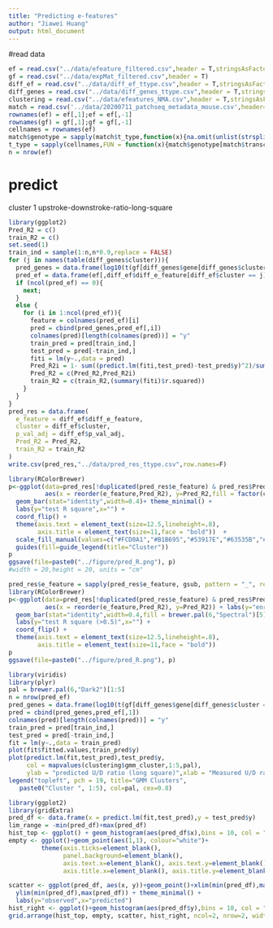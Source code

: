 ---
title: "Predicting e-features"
author: "Jiawei Huang"
output: html_document
---


#read data

```{r}
ef = read.csv("../data/efeature_filtered.csv",header = T,stringsAsFactors = F)
gf = read.csv("../data/expMat_filtered.csv",header = T)
diff_ef = read.csv("../data/diff_ef_ttype.csv",header = T,stringsAsFactors = F)
diff_genes = read.csv("../data/diff_genes_ttype.csv",header = T,stringsAsFactors = F)
clustering = read.csv("../data/efeatures_NMA.csv",header = T,stringsAsFactors = F)
match = read.csv('../data/20200711_patchseq_metadata_mouse.csv',header=T,check.names = F,stringsAsFactors = F)
rownames(ef) = ef[,1];ef = ef[,-1]
rownames(gf) = gf[,1];gf = gf[,-1]
cellnames = rownames(ef)
match$genotype = sapply(match$t_type,function(x){na.omit(unlist(strsplit(x, " ")))[1]})
t_type = sapply(cellnames,FUN = function(x){match$genotype[match$transcriptomics_sample_id==x]})
n = nrow(ef)
```

# predict

cluster 1 upstroke-downstroke-ratio-long-square 

```{r}
library(ggplot2)
Pred_R2 = c()
train_R2 = c()
set.seed(1)
train_ind = sample(1:n,n*0.9,replace = FALSE)
for (j in names(table(diff_genes$cluster))){
  pred_genes = data.frame(log10(t(gf[diff_genes$gene[diff_genes$cluster == j & diff_genes$p_val_adj<0.05],])+1))
  pred_ef = data.frame(ef[,diff_ef$diff_e_feature[diff_ef$cluster == j]])
  if (ncol(pred_ef) == 0){
    next;
  }
  else {
    for (i in 1:ncol(pred_ef)){
      feature = colnames(pred_ef)[i]
      pred = cbind(pred_genes,pred_ef[,i])
      colnames(pred)[length(colnames(pred))] = "y"
      train_pred = pred[train_ind,]
      test_pred = pred[-train_ind,]
      fiti = lm(y~.,data = pred)
      Pred_R2i = 1- sum((predict.lm(fiti,test_pred)-test_pred$y)^2)/sum((test_pred$y - mean(test_pred$y))^2)
      Pred_R2 = c(Pred_R2,Pred_R2i)
      train_R2 = c(train_R2,(summary(fiti)$r.squared))
    }
  }
}
pred_res = data.frame(
  e_feature = diff_ef$diff_e_feature,
  cluster = diff_ef$cluster,
  p_val_adj = diff_ef$p_val_adj,
  Pred_R2 = Pred_R2,
  train_R2 = train_R2
)
write.csv(pred_res,"../data/pred_res_ttype.csv",row.names=F)
```

```{r}
library(RColorBrewer)
p<-ggplot(data=pred_res[!duplicated(pred_res$e_feature) & pred_res$Pred_R2>0.3,], 
          aes(x = reorder(e_feature,Pred_R2), y=Pred_R2,fill = factor(cluster))) + labs(y="enrichment")+
  geom_bar(stat="identity",width=0.4)+ theme_minimal() + 
  labs(y="test R square",x="") +
  coord_flip() + 
  theme(axis.text = element_text(size=12.5,lineheight=.8),
        axis.title = element_text(size=11,face = "bold"))  +
  scale_fill_manual(values=c("#FCD0A1","#B1B695","#53917E","#63535B","#6D1A36")) +
  guides(fill=guide_legend(title="Cluster"))
p
ggsave(file=paste0("../figure/pred_R.png"), p)
#width = 20,height = 20, units = "cm"
```

```{r}
pred_res$e_feature = sapply(pred_res$e_feature, gsub, pattern = "_", replacement = " ", fixed = TRUE)
library(RColorBrewer)
p<-ggplot(data=pred_res[!duplicated(pred_res$e_feature) & pred_res$Pred_R2>0.5,], 
          aes(x = reorder(e_feature,Pred_R2), y=Pred_R2)) + labs(y="enrichment")+
  geom_bar(stat="identity",width=0.4,fill = brewer.pal(6,"Spectral")[5],alpha = 0.8)+ theme_minimal() + 
  labs(y="test R square (>0.5)",x="") +
  coord_flip() + 
  theme(axis.text = element_text(size=12.5,lineheight=.8),
        axis.title = element_text(size=11,face = "bold")) 
p
ggsave(file=paste0("../figure/pred_R.png"), p)
```



```{r}
library(viridis)
library(plyr)
pal = brewer.pal(6,"Dark2")[1:5]
n = nrow(pred_ef)
pred_genes = data.frame(log10(t(gf[diff_genes$gene[diff_genes$cluster == paste0("Cluster ",1)],])+1))
pred = cbind(pred_genes,pred_ef[,1])
colnames(pred)[length(colnames(pred))] = "y"
train_pred = pred[train_ind,]
test_pred = pred[-train_ind,]
fit = lm(y~.,data = train_pred)
plot(fit$fitted.values,train_pred$y)
plot(predict.lm(fit,test_pred),test_pred$y,
     col = mapvalues(clustering$gmm_cluster,1:5,pal),
     ylab = "predicted U/D ratio (long square)",xlab = "Measured U/D ratio (long square)",pch = 19)
legend("topleft", pch = 19, title="GMM Clusters",
   paste0("Cluster ", 1:5), col=pal, cex=0.8)
```

```{r}
library(ggplot2)
library(gridExtra)
pred_df <- data.frame(x = predict.lm(fit,test_pred),y = test_pred$y)
lim_range = -min(pred_df)+max(pred_df)
hist_top <- ggplot() + geom_histogram(aes(pred_df$x),bins = 10, col = "gray") + theme_minimal()+labs(y="",x="")
empty <- ggplot()+geom_point(aes(1,1), colour="white")+
         theme(axis.ticks=element_blank(), 
               panel.background=element_blank(), 
               axis.text.x=element_blank(), axis.text.y=element_blank(),           
               axis.title.x=element_blank(), axis.title.y=element_blank())

scatter <- ggplot(pred_df, aes(x, y))+geom_point()+xlim(min(pred_df),max(pred_df)) + 
  ylim(min(pred_df),max(pred_df)) + theme_minimal() + 
  labs(y="observed",x="predicted")
hist_right <- ggplot()+geom_histogram(aes(pred_df$y),bins = 10, col = "gray", fill = "#6D1A36")+coord_flip()+ theme_minimal()+labs(y="",x="")
grid.arrange(hist_top, empty, scatter, hist_right, ncol=2, nrow=2, widths=c(4, 1), heights=c(1, 4))
```

